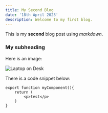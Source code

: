 ```yaml
---
title: My Second Blog
date: '18th April 2023'
description: Welcome to my first blog.
---
```


This is my **second** blog post using *markdown*.

### My subheading
Here is an image:

![Laptop on Desk](/img/laptop.jpg)

There is a code snippet below:
```
export function myComponent(){
    return (
        <p>test</p>
    )
}
```
